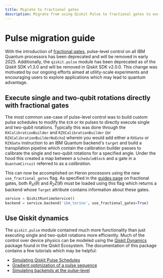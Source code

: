 ```yaml
---
title: Migrate to fractional gates
description: Migrate from using Qiskit Pulse to fractional gates to execute single and two-qubit rotations
---
```


# Pulse migration guide

With the introduction of [fractional gates](../guides/fractional-gates), pulse-level control on all IBM Quantum processors has been deprecated and will be removed in early 2025. Additionally, the `qiskit.pulse` module has been deprecated as of the Qiskit SDK v1.3.0 and will be removed in Qiskit SDK v2.0.0. This change was motivated by our ongoing efforts aimed at utility-scale experiments and encouraging users to explore applications which may lead to quantum advantage.

## Execute single and two-qubit rotations directly with fractional gates

The most common use-case of pulse-level control was to build custom pulse schedules to modify the `ECR` or `RX` pulses to directly execute single and two-qubit rotations. Typically this was done through the `RXCalibrationBuilder` and `RZXCalibrationBuilder` (or `RZXCalibrationBuilderNoEcho`) wherein you would add either a `RXGate` or `RZXGate` instruction to an IBM Quantum backend's `target` and build a transpilation pipeline which contain the calibration builder passes to calibrate the single and two-qubit rotations for a specified angle. Under the hood this created a map between a `ScheduleBlock` and a gate in a `QuantumCircuit` referred to as a *calibration*.

This can now be accomplished on Heron processors using the new `use_fractional_gates` flag. As specified in the [guides page](../guides/fractional-gates) on fractional gates, both $R_X(\theta)$ and $R_ZZ(\theta)$ must be loaded using this flag which returns a backend whose `Target` attribute contains information about these gates.

```python
service = QiskitRuntimeService()
backend = service.backend('ibm_torino', use_fractional_gates=True)
```


## Use Qiskit dynamics

The `qiskit.pulse` module contained much more functionality than just executing single and two-qubit rotations more efficiently. Much of the control over device physics can be modeled using the [Qiskit Dynamics](https://qiskit-community.github.io/qiskit-dynamics/) package found in the Qiskit Ecosystem. The documentation of this package contains a few tutorials which may be helpful:

- [Simulating Qiskit Pulse Schedules](https://qiskit-community.github.io/qiskit-dynamics/tutorials/qiskit_pulse.html)
- [Gradient optimization of a pulse sequence](https://qiskit-community.github.io/qiskit-dynamics/tutorials/optimizing_pulse_sequence.html)
- [Simulating backends at the pulse-level](https://qiskit-community.github.io/qiskit-dynamics/tutorials/dynamics_backend.html)